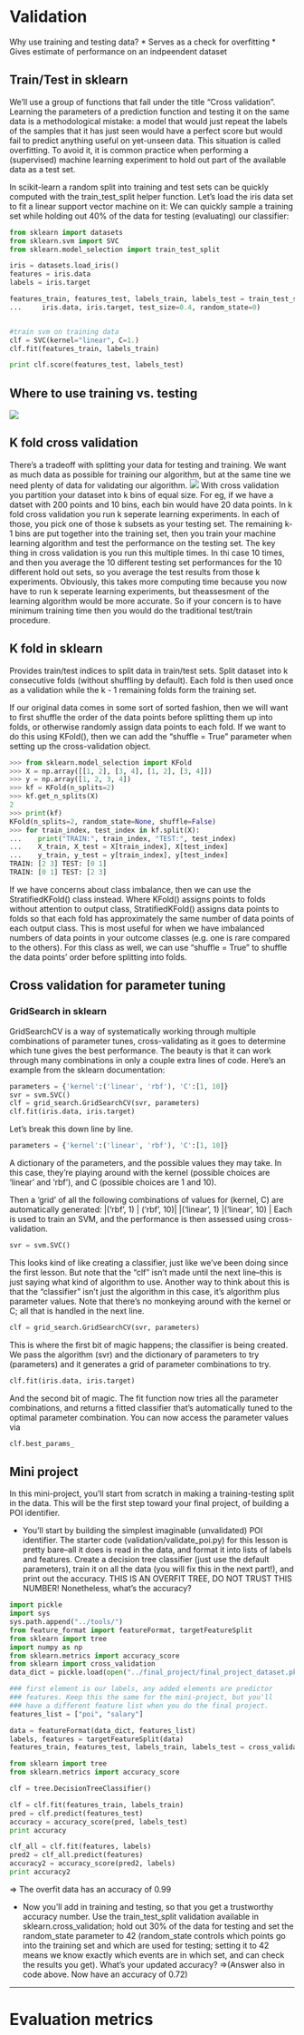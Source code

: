 # Validation
Why use training and testing data?
* Serves as a check for overfitting
* Gives estimate of performance on an indpeendent dataset

## Train/Test in sklearn
We'll use a group of functions that fall under the title "Cross validation". Learning the parameters of a prediction function and testing it on the same data is a methodological mistake: a model that would just repeat the labels of the samples that it has just seen would have a perfect score but would fail to predict anything useful on yet-unseen data. This situation is called overfitting. To avoid it, it is common practice when performing a (supervised) machine learning experiment to hold out part of the available data as a test set.

In scikit-learn a random split into training and test sets can be quickly computed with the train_test_split helper function. Let’s load the iris data set to fit a linear support vector machine on it:
We can quickly sample a training set while holding out 40% of the data for testing (evaluating) our classifier:
```python
from sklearn import datasets
from sklearn.svm import SVC
from sklearn.model_selection import train_test_split

iris = datasets.load_iris()
features = iris.data
labels = iris.target

features_train, features_test, labels_train, labels_test = train_test_split(
...     iris.data, iris.target, test_size=0.4, random_state=0)


#train svm on training data
clf = SVC(kernel="linear", C=1.)
clf.fit(features_train, labels_train)

print clf.score(features_test, labels_test)
```

## Where to use training vs. testing
![](screenshots/train_test_pca.png)

## K fold cross validation
There's a tradeoff with splitting your data for testing and training. We want as much data as possible for training our algorithm, but at the same tine we need plenty of data for validating our algorithm.
![](screenshots/test_train_tradeoff.png)
With cross validation you partition your dataset into k bins of equal size. For eg, if we have a datset with 200 points and 10 bins, each bin would have 20 data points. 
In k fold cross validation you run k seperate learning experiments. In each of those, you pick one of those k subsets as your testing set. The remaining k-1 bins are put together into the training set, then you train your machine learning algorithm and test the performance on the testing set. The key thing in cross validation is you run this multiple times. In thi case 10 times, and then you average the 10 different testing set performances for the 10 different hold out sets, so you average the test results from those k experiments. 
Obviously, this takes more computing time because you now have to run  k seperate learning experiments, but theassesment of the learning algorithm would be more accurate. So if your concern is to have minimum training time then you would do the traditional test/train procedure. 

## K fold in sklearn
Provides train/test indices to split data in train/test sets. Split dataset into k consecutive folds (without shuffling by default). Each fold is then used once as a validation while the k - 1 remaining folds form the training set.

If our original data comes in some sort of sorted fashion, then we will want to first shuffle the order of the data points before splitting them up into folds, or otherwise randomly assign data points to each fold. If we want to do this using KFold(), then we can add the "shuffle = True" parameter when setting up the cross-validation object.

```python
>>> from sklearn.model_selection import KFold
>>> X = np.array([[1, 2], [3, 4], [1, 2], [3, 4]])
>>> y = np.array([1, 2, 3, 4])
>>> kf = KFold(n_splits=2)
>>> kf.get_n_splits(X)
2
>>> print(kf)  
KFold(n_splits=2, random_state=None, shuffle=False)
>>> for train_index, test_index in kf.split(X):
...    print("TRAIN:", train_index, "TEST:", test_index)
...    X_train, X_test = X[train_index], X[test_index]
...    y_train, y_test = y[train_index], y[test_index]
TRAIN: [2 3] TEST: [0 1]
TRAIN: [0 1] TEST: [2 3]
```

If we have concerns about class imbalance, then we can use the StratifiedKFold() class instead. Where KFold() assigns points to folds without attention to output class, StratifiedKFold() assigns data points to folds so that each fold has approximately the same number of data points of each output class. This is most useful for when we have imbalanced numbers of data points in your outcome classes (e.g. one is rare compared to the others). For this class as well, we can use "shuffle = True" to shuffle the data points' order before splitting into folds.

## Cross validation for parameter tuning
### GridSearch in sklearn
GridSearchCV is a way of systematically working through multiple combinations of parameter tunes, cross-validating as it goes to determine which tune gives the best performance. The beauty is that it can work through many combinations in only a couple extra lines of code.
Here's an example from the sklearn documentation:
```python
parameters = {'kernel':('linear', 'rbf'), 'C':[1, 10]}
svr = svm.SVC()
clf = grid_search.GridSearchCV(svr, parameters)
clf.fit(iris.data, iris.target)
```
Let's break this down line by line.
```python
parameters = {'kernel':('linear', 'rbf'), 'C':[1, 10]} 
```
A dictionary of the parameters, and the possible values they may take. In this case, they're playing around with the kernel (possible choices are 'linear' and 'rbf'), and C (possible choices are 1 and 10).

Then a 'grid' of all the following combinations of values for (kernel, C) are automatically generated:
|('rbf', 1) | ('rbf', 10)|
|('linear', 1) |('linear', 10) |
Each is used to train an SVM, and the performance is then assessed using cross-validation.
```python
svr = svm.SVC()
```
This looks kind of like creating a classifier, just like we've been doing since the first lesson. But note that the "clf" isn't made until the next line--this is just saying what kind of algorithm to use. Another way to think about this is that the "classifier" isn't just the algorithm in this case, it's algorithm plus parameter values. Note that there's no monkeying around with the kernel or C; all that is handled in the next line.
```python
clf = grid_search.GridSearchCV(svr, parameters)
```
This is where the first bit of magic happens; the classifier is being created. We pass the algorithm (svr) and the dictionary of parameters to try (parameters) and it generates a grid of parameter combinations to try.
```python
clf.fit(iris.data, iris.target)
```
And the second bit of magic. The fit function now tries all the parameter combinations, and returns a fitted classifier that's automatically tuned to the optimal parameter combination. You can now access the parameter values via 
```python
clf.best_params_
```


## Mini project
In this mini-project, you’ll start from scratch in making a training-testing split in the data. This will be the first step toward your final project, of building a POI identifier.

* You’ll start by building the simplest imaginable (unvalidated) POI identifier. The starter code (validation/validate_poi.py) for this lesson is pretty bare--all it does is read in the data, and format it into lists of labels and features. Create a decision tree classifier (just use the default parameters), train it on all the data (you will fix this in the next part!), and print out the accuracy. THIS IS AN OVERFIT TREE, DO NOT TRUST THIS NUMBER! Nonetheless, what’s the accuracy?
```python
import pickle
import sys
sys.path.append("../tools/")
from feature_format import featureFormat, targetFeatureSplit
from sklearn import tree
import numpy as np
from sklearn.metrics import accuracy_score
from sklearn import cross_validation
data_dict = pickle.load(open("../final_project/final_project_dataset.pkl", "r") )

### first element is our labels, any added elements are predictor
### features. Keep this the same for the mini-project, but you'll
### have a different feature list when you do the final project.
features_list = ["poi", "salary"]

data = featureFormat(data_dict, features_list)
labels, features = targetFeatureSplit(data)
features_train, features_test, labels_train, labels_test = cross_validation.train_test_split(features, labels, test_size=0.3, random_state=42)

from sklearn import tree
from sklearn.metrics import accuracy_score

clf = tree.DecisionTreeClassifier()

clf = clf.fit(features_train, labels_train)
pred = clf.predict(features_test)
accuracy = accuracy_score(pred, labels_test)
print accuracy

clf_all = clf.fit(features, labels)
pred2 = clf_all.predict(features)
accuracy2 = accuracy_score(pred2, labels)
print accuracy2
```
=> The overfit data has an accuracy of 0.99

* Now you’ll add in training and testing, so that you get a trustworthy accuracy number. Use the train_test_split validation available in sklearn.cross_validation; hold out 30% of the data for testing and set the random_state parameter to 42 (random_state controls which points go into the training set and which are used for testing; setting it to 42 means we know exactly which events are in which set, and can check the results you get). What’s your updated accuracy?
=>(Answer also in code above. Now have an accuracy of 0.72)

***

# Evaluation metrics




